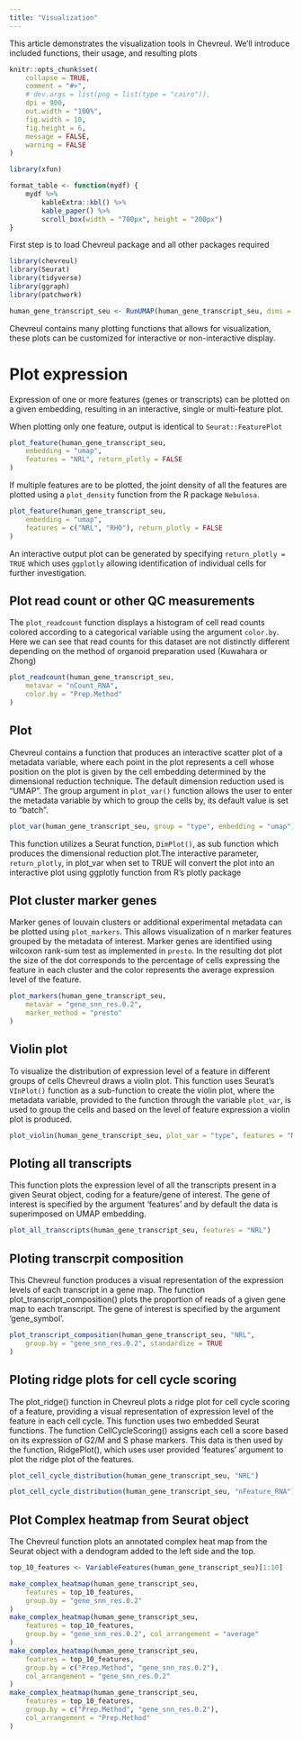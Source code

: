 ```yaml
---
title: "Visualization"
---
```

This article demonstrates the visualization tools in Chevreul. We'll introduce included functions, their usage, and resulting plots

```r
knitr::opts_chunk$set(
    collapse = TRUE,
    comment = "#>",
    # dev.args = list(png = list(type = "cairo")),
    dpi = 900,
    out.width = "100%",
    fig.width = 10,
    fig.height = 6,
    message = FALSE,
    warning = FALSE
)

library(xfun)

format_table <- function(mydf) {
    mydf %>%
        kableExtra::kbl() %>%
        kable_paper() %>%
        scroll_box(width = "700px", height = "200px")
}
```

First step is to load Chevreul package and all other packages required 

```r
library(chevreul)
library(Seurat)
library(tidyverse)
library(ggraph)
library(patchwork)
```


```r
human_gene_transcript_seu <- RunUMAP(human_gene_transcript_seu, dims = 1:30)
```

Chevreul contains many plotting functions that allows for visualization, these plots can be customized for interactive or non-interactive display.

# Plot expression 

Expression of one or more features (genes or transcripts) can be plotted on a given embedding, resulting in an interactive, single or multi-feature plot. 

When plotting only one feature, output is identical to `Seurat::FeaturePlot` 
 
```r
plot_feature(human_gene_transcript_seu,
    embedding = "umap",
    features = "NRL", return_plotly = FALSE
)
```

If multiple features are to be plotted, the joint density of all the features are plotted using a `plot_density` function from the R package `Nebulosa`.

```r
plot_feature(human_gene_transcript_seu,
    embedding = "umap",
    features = c("NRL", "RHO"), return_plotly = FALSE
)
```

An interactive output plot can be generated by specifying `return_plotly = TRUE` which uses `ggplotly` allowing identification of individual cells for further investigation.

## Plot read count or other QC measurements

The `plot_readcount` function displays a histogram of cell read counts colored according to a categorical variable using the argument `color.by`. Here we can see that read counts for this dataset are not distinctly different depending on the method of organoid preparation used (Kuwahara or Zhong)

```r
plot_readcount(human_gene_transcript_seu,
    metavar = "nCount_RNA",
    color.by = "Prep.Method"
)
```

## Plot

Chevreul contains a function that produces an interactive scatter plot of a metadata variable, where each point in the plot represents a cell whose position on the plot is given by the cell embedding determined by the dimensional reduction technique. The default dimension reduction used is "UMAP". The group argument in `plot_var()` function allows the user to enter the metadata variable by which to group the cells by, its default value is set to "batch".

```r
plot_var(human_gene_transcript_seu, group = "type", embedding = "umap")
```

This function utilizes a Seurat function, `DimPlot()`, as sub function which produces the dimensional reduction plot.The interactive parameter, `return_plotly`, in plot_var when set to TRUE will convert the plot into an interactive plot using ggplotly function from R's plotly package

## Plot cluster marker genes  

Marker genes of louvain clusters or additional experimental metadata can be plotted using `plot_markers`. This allows visualization of n marker features grouped by the metadata of interest. Marker genes are identified using wilcoxon rank-sum test as implemented in `presto`. In the resulting dot plot the size of the dot corresponds to the percentage of cells expressing the feature in each cluster and the color represents the average expression level of the feature. 


```r
plot_markers(human_gene_transcript_seu,
    metavar = "gene_snn_res.0.2",
    marker_method = "presto"
)
```


## Violin plot

To visualize the distribution of expression level of a feature in different groups of cells Chevreul draws a violin plot. This function uses Seurat's `VInPlot()` function as a sub-function to create the violin plot, where the metadata variable, provided to the function through the variable `plot_var`, is used to group the cells and based on the level of feature expression a violin plot is produced. 

```r
plot_violin(human_gene_transcript_seu, plot_var = "type", features = "NRL")
```


## Ploting all transcripts 

This function plots the expression level of all the transcripts present in a given Seurat object, coding for a feature/gene of interest. The gene of interest is specified by the argument 'features' and by default the data is superimposed on UMAP embedding. 

```r
plot_all_transcripts(human_gene_transcript_seu, features = "NRL")
```


## Ploting transcrpit composition

This Chevreul function produces a visual representation of the expression levels of each transcript in a gene map. The function plot_transcript_composition() plots the proportion of reads of a given gene map to each transcript. The gene of interest is specified by the argument 'gene_symbol'. 
 
```r
plot_transcript_composition(human_gene_transcript_seu, "NRL",
    group.by = "gene_snn_res.0.2", standardize = TRUE
)
```


## Ploting ridge plots for cell cycle scoring 

The plot_ridge() function in Chevreul plots a ridge plot for cell cycle scoring of a feature, providing a visual representation of expression level of the feature in each cell cycle. This function uses two embedded Seurat functions. The function CellCycleScoring() assigns each cell a score based on its expression of G2/M and S phase markers. This data is then used by the function, RidgePlot(), which uses user provided 'features' argument to plot the ridge plot of the features.

```r
plot_cell_cycle_distribution(human_gene_transcript_seu, "NRL")

plot_cell_cycle_distribution(human_gene_transcript_seu, "nFeature_RNA")
```


## Plot Complex heatmap from Seurat object 

The Chevreul function plots an annotated complex heat map from the Seurat object with a dendogram added to the left side and the top.


```r
top_10_features <- VariableFeatures(human_gene_transcript_seu)[1:10]

make_complex_heatmap(human_gene_transcript_seu,
    features = top_10_features,
    group.by = "gene_snn_res.0.2"
)
make_complex_heatmap(human_gene_transcript_seu,
    features = top_10_features,
    group.by = "gene_snn_res.0.2", col_arrangement = "average"
)
make_complex_heatmap(human_gene_transcript_seu,
    features = top_10_features,
    group.by = c("Prep.Method", "gene_snn_res.0.2"),
    col_arrangement = "gene_snn_res.0.2"
)
make_complex_heatmap(human_gene_transcript_seu,
    features = top_10_features,
    group.by = c("Prep.Method", "gene_snn_res.0.2"),
    col_arrangement = "Prep.Method"
)
```
